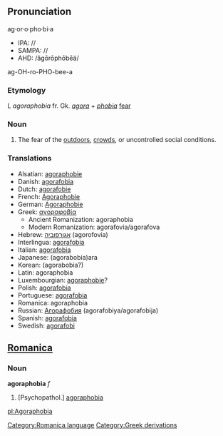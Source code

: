{{Wikipedia}}
=={{en}}==
==Pronunciation==
ag·or·o·pho·bi·a
*IPA: //
*SAMPA: //
*AHD: /ăgōrōphōbēä/
ag-OH-ro-PHO-bee-a

===Etymology===

L ''agoraphobia'' fr. Gk. ''[[agora]]'' + ''[[phobia]]'' [[fear]]
===Noun===
# The fear of the [[outdoors]], [[crowd]]s, or uncontrolled social conditions.

===Translations===

*Alsatian: [[agoraphobie]]
*Danish: [[agorafobia]]
*Dutch: [[agorafobie]]
*French: [[Agoraphobie]]
*German: [[Agoraphobie]]
*Greek: [[αγοραφοβία]]
**Ancient Romanization: agoraphobia
**Modern Romanization: agorafovia/agorafova
*Hebrew: [[אגורפוביה]] (agorofovia)
*Interlingua: [[agorafobia]]
*Italian: [[agorafobia]]
*Japanese: [[]] (agorabobia)ara
*Korean: [[]] (agorabobia?)
*Latin: agoraphobia
*Luxembourgian: [[agoraphobie]]?
*Polish: [[agorafobia]]
*Portuguese: [[agorafobia]]
*Romanica: agoraphobia
*Russian: [[Агорафобия]] (agorafobiya/agorafobija)
*Spanish: [[agorafobia]]
*Swedish: [[agorafobi]]

==[[Romanica]]==
[[Category:Romanica language]]
===Noun===
'''agoraphobia''' ''f''
#[Psychopathol.] [[agoraphobia]]

[[pl:Agoraphobia]]
[[Category:Greek derivations]]